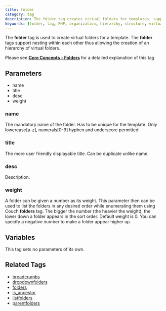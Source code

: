 ```yaml
---
title: folder
category: tag
description: The folder tag creates virtual folders for templates, supporting nested hierarchies and providing organizational structure for content.
keywords: [folder, tag, PHP, organization, hierarchy, structure, virtual]
---
```


The **folder** tag is used to create virtual folders for a template. The **folder** tags support nesting within each other thus allowing the creation of an hierarchy of virtual folders.

Please see [**Core Concepts - Folders**](../../concepts/folders.html) for a detailed explanation of this tag.

## Parameters

*   name
*   title
*   desc
*   weight

### name

The mandatory name of the folder. Has to be unique for the template.
Only lowercase[a-z], numerals[0-9] hyphen and underscore permitted

### title

The more user friendly displayable title. Can be duplicate unlike name.

### desc

Description.

### weight

A folder can be given a number as its weight. This parameter then can be used to list the folders in any desired order while enumerating them using Couch **folders** tag. The bigger the number (the heavier the weight), the lower down a folder appears in the sort order. Default weight is 0\. You can specify a negative number to make a folder appear higher up.

## Variables

This tag sets no parameters of its own.

## Related Tags

*   [breadcrumbs](../breadcrumbs.html)
*   [dropdownfolders](../dropdownfolders.html)
*   [folders](../folders.html)
*   [is_ancestor](../is_ancestor.html)
*   [listfolders](../listfolders.html)
*   [parentfolders](../parentfolders.html)